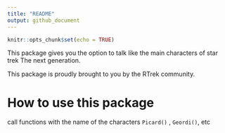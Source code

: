 ```yaml
---
title: "README"
output: github_document
---
```


```r
knitr::opts_chunk$set(echo = TRUE)
```

This package gives you the option to talk like the main characters
of star trek The next generation. 

This package is proudly brought to you  by the RTrek community. 

# How to use this package

call functions with the name of the characters
`Picard()` , `Geordi()`, etc

